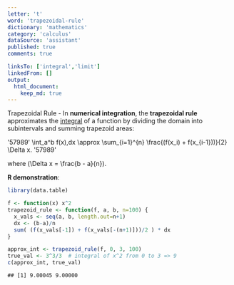 ```yaml
---
letter: 't'
word: 'trapezoidal-rule'
dictionary: 'mathematics'
category: 'calculus'
dataSource: 'assistant'
published: true
comments: true

linksTo: ['integral','limit']
linkedFrom: []
output:
  html_document:
    keep_md: true
---
```




<a id="trapezoidal-rule">Trapezoidal Rule</a> - In **numerical integration**, the **trapezoidal rule** approximates the [integral](#integral) of a function by dividing the domain into subintervals and summing trapezoid areas:

'57989'
\int_a^b f(x)\,dx \approx \sum_{i=1}^{n} \frac{(f(x_i) + f(x_{i-1}))}{2} \Delta x.
'57989'

where \(\Delta x = \frac{b - a}{n}\).

**R demonstration**:


``` r
library(data.table)

f <- function(x) x^2
trapezoid_rule <- function(f, a, b, n=100) {
  x_vals <- seq(a, b, length.out=n+1)
  dx <- (b-a)/n
  sum( (f(x_vals[-1]) + f(x_vals[-(n+1)]))/2 ) * dx
}

approx_int <- trapezoid_rule(f, 0, 3, 100)
true_val <- 3^3/3  # integral of x^2 from 0 to 3 => 9
c(approx_int, true_val)
```

```
## [1] 9.00045 9.00000
```
